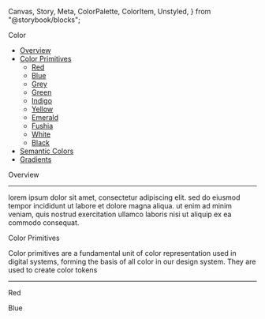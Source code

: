   Canvas,
  Story,
  Meta,
  ColorPalette,
  ColorItem,
  Unstyled,
} from "@storybook/blocks";


<Meta of={ColorStories} title="Colors" />

<Unstyled>

<PageTitle>Color</PageTitle>

- [Overview](#overview)
- [Color Primitives](#color-primitives)
  - [Red](#red)
  - [Blue](#blue)
  - [Grey](#grey)
  - [Green](#green)
  - [Indigo](#indigo)
  - [Yellow](#yellow)
  - [Emerald](#emerald)
  - [Fushia](#fushia)
  - [White](#white)
  - [Black](#black)
- [Semantic Colors](#semantic-colors)
- [Gradients](#gradients)

<SectionTitle id="overview">Overview</SectionTitle>

---

lorem ipsum dolor sit amet, consectetur adipiscing elit. sed do eiusmod tempor
incididunt ut labore et dolore magna aliqua. ut enim ad minim veniam, quis
nostrud exercitation ullamco laboris nisi ut aliquip ex ea commodo consequat.

<SectionTitle id="color-primitives">Color Primitives</SectionTitle>

Color primitives are a fundamental unit of color representation used in
digital systems, forming the basis of all color in our design system. They are
used to create color tokens

---

<SubTitle id="red">Red</SubTitle>

<Story of={ColorStories.Red} />

<SubTitle id="blue">Blue</SubTitle>

<Story of={ColorStories.Blue} />

</Unstyled>

